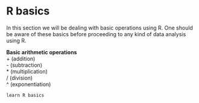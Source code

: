 # R basics  

In this section we will be dealing with basic operations using R. One should be aware of these basics before proceeding to any kind of data analysis using R.  

**Basic arithmetic operations**  
+ (addition)   
- (subtraction)  
* (multiplication)  
/ (division)  
^ (exponentiation)  

```{block2 items, type='rmdnote'}
learn R basics
``` 